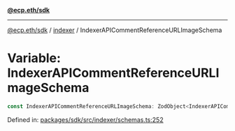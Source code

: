 [**@ecp.eth/sdk**](../../index.mdx)

***

[@ecp.eth/sdk](/sdk-reference/index.mdx) / [indexer](/sdk-reference/indexer/index.mdx) / IndexerAPICommentReferenceURLImageSchema

# Variable: IndexerAPICommentReferenceURLImageSchema

```ts
const IndexerAPICommentReferenceURLImageSchema: ZodObject<IndexerAPICommentReferenceURLImageSchemaType>;
```

Defined in: [packages/sdk/src/indexer/schemas.ts:252](https://github.com/ecp-eth/comments-monorepo/blob/main/packages/sdk/src/indexer/schemas.ts#L252)
